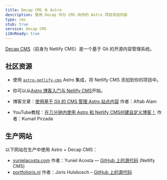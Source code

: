 ```yaml
---
title: Decap CMS 与 Astro
description: 使用 Decap 作为 CMS 向你的 Astro 项目添加内容
type: cms
stub: true
service: Decap CMS
i18nReady: true
---
```


[Decap CMS](https://www.decapcms.org/)（前身为 Netlify CMS）是一个基于 Git 的开源内容管理系统。
## 社区资源 

- 使用 [`astro-netlify-cms`](https://github.com/delucis/astro-netlify-cms) Astro 集成，将 Netlify CMS 添加到你的项目中。

- 你可以从[Astro 博客入门与 Netlify CMS](https://github.com/delucis/astro-netlify-cms-starter)开始。

- 博客文章：[使用基于 Git 的 CMS 管理 Astro 站点内容](https://aalam.vercel.app/blog/astro-and-git-cms-netlify) 作者：Aftab Alam

- YouTube教程：[在几分钟内使用 Astro 和 Netlify CMS创建自定义博客！](https://www.youtube.com/watch?v=3yip2wSRX_4) 作者：Kumail Pirzada

## 生产网站

以下网站在生产中使用 Astro + Decap CMS：

- [yunielacosta.com](https://www.yunielacosta.com/) 作者：Yuniel Acosta — [GitHub 上的源代码](https://github.com/yacosta738/yacosta738.github.io) (Netlify CMS)
- [portfolioris.nl](https://www.portfolioris.nl/) 作者：Joris Hulsbosch – [GitHub 上的源代码](https://github.com/portfolioris/portfolioris.nl)